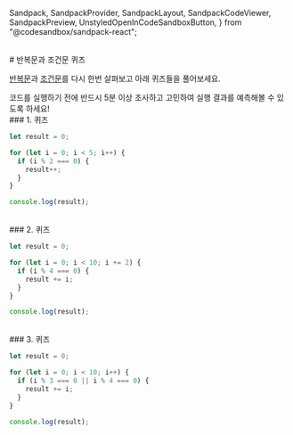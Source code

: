   Sandpack,
  SandpackProvider,
  SandpackLayout,
  SandpackCodeViewer,
  SandpackPreview,
  UnstyledOpenInCodeSandboxButton,
} from "@codesandbox/sandpack-react";

<br/>
# 반복문과 조건문 퀴즈

[반복문](../messenger-project-1/05-rendering#2-반복문.mdx)과 [조건문](../messenger-project-1/06-conditional-rendering#2-조건문.mdx)를 다시 한번 살펴보고 아래 퀴즈들을 풀어보세요.

<Callout emoji="📌">
코드를 실행하기 전에 반드시 5분 이상 조사하고 고민하여 실행 결과를 예측해볼 수 있도록 하세요!
</Callout>

<br/>
### 1. 퀴즈

```javascript copy showLineNumbers
let result = 0;

for (let i = 0; i < 5; i++) {
  if (i % 2 === 0) {
    result++;
  }
}

console.log(result);
```

<br/>
### 2. 퀴즈

```javascript copy showLineNumbers
let result = 0;

for (let i = 0; i < 10; i += 2) {
  if (i % 4 === 0) {
    result += i;
  }
}

console.log(result);
```

<br/>
### 3. 퀴즈

```javascript copy showLineNumbers
let result = 0;

for (let i = 0; i < 10; i++) {
  if (i % 3 === 0 || i % 4 === 0) {
    result += i;
  }
}

console.log(result);
```

<br/>
<br/>
<br/>
<Giscus
  repo="crwdu/lms-contents-js101"
  repoId="R_kgDOL2ikqQ"
  category="Q&A"
  categoryId="DIC_kwDOL2ikqc4CgSAu"
  mapping="pathname"
  reactionsEnabled="1"
  strict="1"
  emitMetadata="0"
  inputPosition="top"
  theme="preferred_color_scheme"
  lang="ko"
  loading="lazy"
/>
